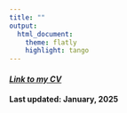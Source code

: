 ```yaml
---
title: ""
output: 
  html_document:
    theme: flatly
    highlight: tango
---
```


#### [*Link to my CV*](https://aaea.execinc.com/edibo/Uploads/Profile_25_02_11_08_50_55_17__207_126_22_254_0.pdf)
#### Last updated: January, 2025
